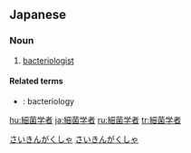 ==Japanese==
{{ja-kanjitab|さい|きん|がく|しゃ|yomi=o}}

===Noun===
{{ja-noun|さいきんがくしゃ|kyu=細菌學者}}

# [[bacteriologist]]

====Related terms====
* {{ja-r|細菌学|さいきんがく}}: bacteriology

[[Category:ja:Microbiology|さいきんがくしゃ]]
[[Category:ja:Scientists|さいきんがくしゃ]]

[[hu:細菌学者]]
[[ja:細菌学者]]
[[ru:細菌学者]]
[[tr:細菌学者]]